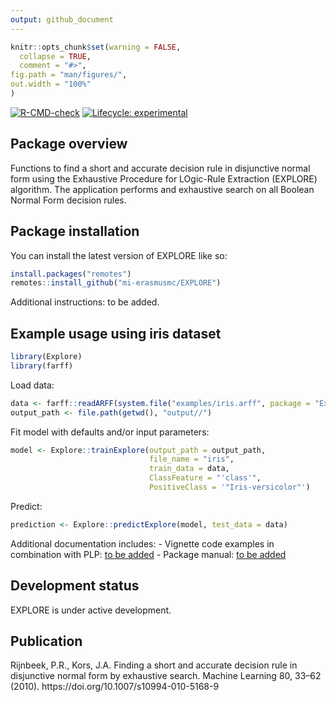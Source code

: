 ```yaml
---
output: github_document
---
```


```r
knitr::opts_chunk$set(warning = FALSE,
  collapse = TRUE,
  comment = "#>",
fig.path = "man/figures/",
out.width = "100%"
)
```

  <!-- badges: start -->
  [![R-CMD-check](https://github.com/mi-erasmusmc/Explore/actions/workflows/check-standard.yaml/badge.svg)](https://github.com/mi-erasmusmc/Explore/actions/workflows/check-standard.yaml)
  [![Lifecycle: experimental](https://img.shields.io/badge/lifecycle-experimental-orange.svg)](https://lifecycle.r-lib.org/articles/stages.html#experimental)
  <!-- badges: end -->

## Package overview
Functions to find a short and accurate decision rule in disjunctive normal form using the Exhaustive Procedure for LOgic-Rule Extraction (EXPLORE) algorithm. The application performs and exhaustive search on all Boolean Normal Form decision rules.

## Package installation

You can install the latest version of EXPLORE like so:

```r
install.packages("remotes")
remotes::install_github("mi-erasmusmc/EXPLORE")
```

Additional instructions: to be added.


## Example usage using iris dataset
```r
library(Explore)
library(farff)
```

Load data:
```r
data <- farff::readARFF(system.file("examples/iris.arff", package = "Explore"))
output_path <- file.path(getwd(), "output//")
```

Fit model with defaults and/or input parameters:
```r
model <- Explore::trainExplore(output_path = output_path, 
                               file_name = "iris", 
                               train_data = data, 
                               ClassFeature = "'class'", 
                               PositiveClass = '"Iris-versicolor"')
```
  
Predict:
```r
prediction <- Explore::predictExplore(model, test_data = data)
```  


Additional documentation includes:
- Vignette code examples in combination with PLP: [to be added](~/Documents/Git/Explore/vignettes/EXPLORE_withPLP.Rmd) 
- Package manual: [to be added](~/Documents/Git/Explore/vignettes/Explore_1.0.pdf) 


## Development status
EXPLORE is under active development.


## Publication
Rijnbeek, P.R., Kors, J.A. Finding a short and accurate decision rule in disjunctive normal form by exhaustive search. Machine Learning 80, 33–62 (2010). https://doi.org/10.1007/s10994-010-5168-9

